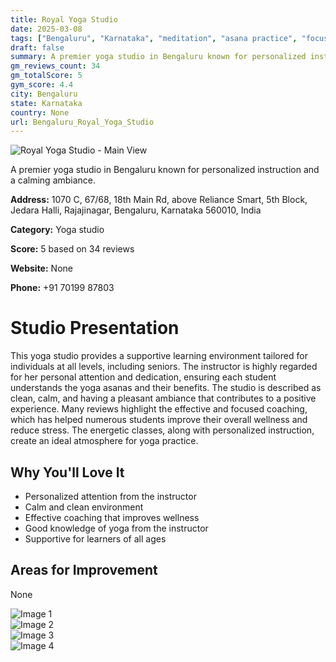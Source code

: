 ```yaml
---
title: Royal Yoga Studio
date: 2025-03-08
tags: ["Bengaluru", "Karnataka", "meditation", "asana practice", "focus-based", "calm atmosphere", "personal attention", "Bengaluru"]  
draft: false
summary: A premier yoga studio in Bengaluru known for personalized instruction and a calming ambiance.
gm_reviews_count: 34
gm_totalScore: 5
gym_score: 4.4
city: Bengaluru
state: Karnataka
country: None
url: Bengaluru_Royal_Yoga_Studio
---
```


<div className="aspect-[16/9] relative my-8">
  <img 
    src="https://lh5.googleusercontent.com/p/AF1QipMfIpFVDVgcgNKEZfVXHtxOwNzAMhBQyMlgFERE=w1920-h1080-k-no"
    alt="Royal Yoga Studio - Main View"
    className="object-cover absolute inset-0 w-full h-full rounded-lg"
  />
</div>

A premier yoga studio in Bengaluru known for personalized instruction and a calming ambiance.

**Address:** 1070 C, 67/68, 18th Main Rd, above Reliance Smart, 5th Block, Jedara Halli, Rajajinagar, Bengaluru, Karnataka 560010, India

**Category:** Yoga studio

**Score:** 5 based on 34 reviews

**Website:** None

**Phone:** +91 70199 87803

# Studio Presentation

This yoga studio provides a supportive learning environment tailored for individuals at all levels, including seniors. The instructor is highly regarded for her personal attention and dedication, ensuring each student understands the yoga asanas and their benefits. The studio is described as clean, calm, and having a pleasant ambiance that contributes to a positive experience. Many reviews highlight the effective and focused coaching, which has helped numerous students improve their overall wellness and reduce stress. The energetic classes, along with personalized instruction, create an ideal atmosphere for yoga practice.



## Why You'll Love It

- Personalized attention from the instructor
- Calm and clean environment
- Effective coaching that improves wellness
- Good knowledge of yoga from the instructor
- Supportive for learners of all ages

## Areas for Improvement

None

<div className="grid grid-cols-1 xl:grid-cols-2 gap-4 my-8">
<div className="aspect-[4/3] relative"><img src="https://lh3.googleusercontent.com/p/AF1QipPf1A2VYu7nDStpnVBJdVkhJg7XXiy882QRukbE=w1920-h1080-k-no" alt="Image 1" className="object-cover absolute inset-0 w-full h-full rounded-lg" /></div>
<div className="aspect-[4/3] relative"><img src="https://lh5.googleusercontent.com/p/AF1QipNHxBAU7NhrFRhf6VsFMvr7mUlm3jS3tRC-cszG=w1920-h1080-k-no" alt="Image 2" className="object-cover absolute inset-0 w-full h-full rounded-lg" /></div>
<div className="aspect-[4/3] relative"><img src="https://lh3.googleusercontent.com/p/AF1QipN0KdU4dYihIGnm_a9RhbHpBth2kQxDF5YnaM5v=w1920-h1080-k-no" alt="Image 3" className="object-cover absolute inset-0 w-full h-full rounded-lg" /></div>
<div className="aspect-[4/3] relative"><img src="https://lh5.googleusercontent.com/p/AF1QipP3ewR4BtU_gOEQjloaYxkerPGzOm6kWl_g-H0l=w1920-h1080-k-no" alt="Image 4" className="object-cover absolute inset-0 w-full h-full rounded-lg" /></div>
</div>